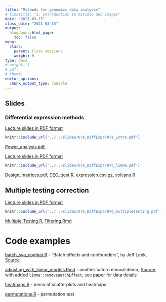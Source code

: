 ```yaml
---
title: "Methods for genomics data analysis"
# linktitle: "1. Introduction to RStudio and Images"
date: "2021-03-15"
class_date: "2021-03-15"
output:
  blogdown::html_page:
    toc: false
menu:
  class:
    parent: Class sessions
    weight: 9
type: docs
# weight: 1 
# pdf: 
# thumb: 
editor_options: 
  chunk_output_type: console
---
```


## Slides

### Differential expression methods

<a href="../../slides/07a_DiffExpr/07a_Intro.pdf" target="_blank">Lecture slides in PDF format</a>

```r
knitr::include_url('../../slides/07a_DiffExpr/07a_Intro.pdf')
```

[Power_analysis.pdf](../../slides/07a_DiffExpr/Power_analysis.pdf), 

<a href="../../slides/07a_DiffExpr/07b_limma.pdf" target="_blank">Lecture slides in PDF format</a>

```r
knitr::include_url('../../slides/07a_DiffExpr/07b_limma.pdf')
```

[Design_matrices.pdf](../../slides/07a_DiffExpr/07b_design_matrices.pdf), [DEG_ttest.R](../../slides/07a_DiffExpr/lab/DEG_ttest.R), [expression.csv.gz](../../slides/07a_DiffExpr/lab/data/expression.csv.gz), [volcano.R](../../slides/07a_DiffExpr/lab/volcano.R)

## Multiple testing correction

<a href="../../slides/07a_DiffExpr/07d_multipletesting.pdf" target="_blank">Lecture slides in PDF format</a>

```r
knitr::include_url('../../slides/07a_DiffExpr/07d_multipletesting.pdf')
```

[Multiple_Testing.R](../../slides/07a_DiffExpr/lab/Multiple_Testing.R), [Filtering.Rmd](../../slides/07a_DiffExpr/lab/Filtering.Rmd)

# Code examples

[batch_sva_combat.R](../../slides/07a_DiffExpr/lab/batch_sva_combat.R) - "Batch effects and confounders", by Jeff Leek, [Source](http://jtleek.com/genstats/inst/doc/02_13_batch-effects.html)

[adjusting_with_linear_models.Rmd](../../slides/07a_DiffExpr/lab/adjusting_with_linear_models.Rmd) - another batch removal demo, [Source](https://genomicsclass.github.io/book/pages/adjusting_with_linear_models.html), with added `limma::removeBatchEffect`, see [paper](https://www.ncbi.nlm.nih.gov/pubmed/17206142) for data details

[heatmaps.R](../../slides/07a_DiffExpr/lab/heatmaps.R) - demo of scatterplots and heatmaps

[permutations.R](../../slides/07a_DiffExpr/lab/batch_sva_combat.R) - permutation test
